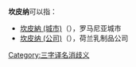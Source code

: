 '''坎皮纳'''可以指：
* [[坎皮納_(城市)|坎皮納 (城市)]]（{{lang-ro|Câmpina}}），罗马尼亚城市
* [[坎皮纳_(公司)|坎皮纳 (公司)]]（{{lang-nl|Campina}}），荷兰乳制品公司

{{disambig}}

[[Category:三字译名消歧义|Category:三字译名消歧义]]